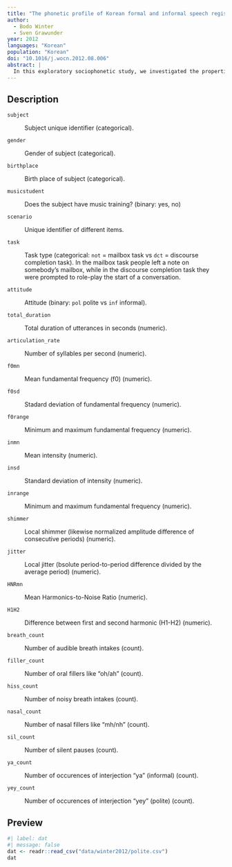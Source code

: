 ```yaml
---
title: "The phonetic profile of Korean formal and informal speech registers"
author: 
  - Bodo Winter
  - Sven Grawunder
year: 2012
languages: "Korean"
population: "Korean"
doi: "10.1016/j.wocn.2012.08.006"
abstract: |
  In this exploratory sociophonetic study, we investigated the properties of formal and informal speech registers in Korean. We found that in formal speech, Korean male and female speakers lowered their average fundamental frequency and pitch range. The acoustic signal furthermore exhibited overall less variability, as evidenced by decreased fundamental frequency and intensity standard deviations, and decreased period and amplitude perturbations. Differences in speech registers affected Harmonics-to-Noise-ratio and the difference between the first and second harmonic as well, suggesting breathiness-related changes, and the speech was slower and included more non-lexical fillers such as ah and oh. Unexpectedly, formality also affected breathing patterns, leading to a noticeable increase in the amount of loud “hissing” breath intakes in formal speech. We thus show that a variety of different means of vocal expression play a role in signaling formality in Korean. Further, we outline the implications of this study for phonetic theory and discuss our results with respect to the Frequency Code and research on clear speech.
---
```


## Description

`subject`

:   Subject unique identifier (categorical).

`gender`

:   Gender of subject (categorical).

`birthplace`

:   Birth place of subject (categorical).

`musicstudent`

:   Does the subject have music training? (binary: yes, no)

`scenario`

:   Unique identifier of different items.

`task`

:   Task type (categorical: `not` = mailbox task vs `dct` = discourse completion task). In the mailbox task people left a note on somebody's mailbox, while in the discourse completion task they were prompted to role-play the start of a conversation.

`attitude`

:   Attitude (binary: `pol` polite vs `inf` informal).

`total_duration`

:   Total duration of utterances in seconds (numeric).

`articulation_rate`

:   Number of syllables per second (numeric).

`f0mn`

:   Mean fundamental frequency (f0) (numeric).

`f0sd`

:   Stadard deviation of fundamental frequency (numeric).

`f0range`

:   Minimum and maximum fundamental frequency (numeric).

`inmn`

:   Mean intensity (numeric).

`insd`

:   Standard deviation of intensity (numeric).

`inrange`

:   Minimum and maximum fundamental frequency (numeric).

`shimmer`

:   Local shimmer (likewise normalized amplitude difference of consecutive periods) (numeric).

`jitter`

:   Local jitter (bsolute period-to-period difference divided by the average period) (numeric).

`HNRmn`

:   Mean Harmonics-to-Noise Ratio (numeric).

`H1H2`

:   Difference between first and second harmonic (H1-H2) (numeric).

`breath_count`

:   Number of audible breath intakes (count).

`filler_count`

:   Number of oral fillers like "oh/ah" (count).

`hiss_count`

:   Number of noisy breath intakes (count).

`nasal_count`

:   Number of nasal fillers like "mh/nh" (count).

`sil_count`

:   Number of silent pauses (count).

`ya_count`

:   Number of occurences of interjection "ya" (informal) (count).

`yey_count`

:   Number of occurences of interjection "yey" (polite) (count).

## Preview

```r
#| label: dat
#| message: false
dat <- readr::read_csv("data/winter2012/polite.csv")
dat
```

